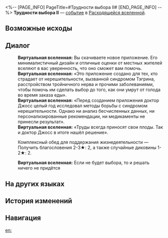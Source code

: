 <%-- [PAGE_INFO]
PageTitle=#Трудности выбора II#
[END_PAGE_INFO] --%>
{{Дополнить}}
{{ВВ Событие Инфобокс
|id                 = 23101-1
|Название           = 
|Изображение        = Событие ВВ Близнецы.png
|Испытание_в_вв     = 
|Испытание_в_рое    = 
|Испытание_в_зиш    = 
|Испытание_в_рв     = Неизвестно
|Испытание_в_облнеп = 
|Требования         = 
|Пред               = 
|След               = 
|Упоминания         = 
|Порядок            = 
|Порядок_рв         = 114
}}
'''Трудности выбора II''' — [[Расходящаяся вселенная/События|событие]] в [[Расходящаяся вселенная|Расходящейся вселенной]].

==Возможные исходы==
{{Возможные исходы
|Выбор_1 = Комплексный обед для поддержания жизнедеятельности
|Результат_1 = Получить благословения 2-3★: 2, а также случайные диковины 1-2★: 2.
}}

==Диалог==
{{Диалог Начало}}
:'''Виртуальная вселенная:''' Вы скачиваете новое приложение. Его минималистичный дизайн и отличные оценки от местных жителей вселяют в вас уверенность, что оно сможет вам помочь.
:'''Виртуальная вселенная:''' «Это приложение создано для тех, кто страдает от нерешительности, вызванной синдромом Тэгрина, расстройством тройничного нерва и прочими заболеваниями, чтобы помочь им сделать выбор до того, как они умрут от голода во время заказа еды».
:'''Виртуальная вселенная:''' «Перед созданием приложения доктор Джосс целый год исследовал методы борьбы с синдромом нерешительности. Однако ни анализ бесчисленных данных, ни персонализированные рекомендации, ни медикаменты не принесли результат».
:'''Виртуальная вселенная:''' «Труды всегда приносят свои плоды. Так и доктор Джосс в итоге нашёл решение».
:{{Диалог|Звезда}} Комплексный обед для поддержания жизнедеятельности &mdash; Получить благословения 2-3★: 2, а также случайные диковины 1-2★: 2.
:'''Виртуальная вселенная:''' Если не будет выбора, то и решать ничего не придётся
{{Диалог Конец}}

==На других языках==
{{На других языках
|en   = Selection Difficulties (II)
|zhs  = 选择困难（其二）
|zht  = 選擇困難（其二）
|ja   = {{Rubi|選択困難|せんたくこんなん}}（その2）
|ko   = 선택 곤란 (2)
|es   = Dificultad de elección (II)
|fr   = Difficultés à choisir (II)
|ru   = Трудности выбора II
|th   = การเลือกที่ยากเย็น (II)
|vi   = Khó Lựa Chọn (II)
|de   = Die Qual der Wahl (Teil 2)
|id   = Kesulitan Memilih (2)
|pt   = Dificuldades de Seleção (II)
}}

==История изменений==
{{История изменений|null}}

==Навигация==
{{События ВВ Навбокс}}

[[en:]]